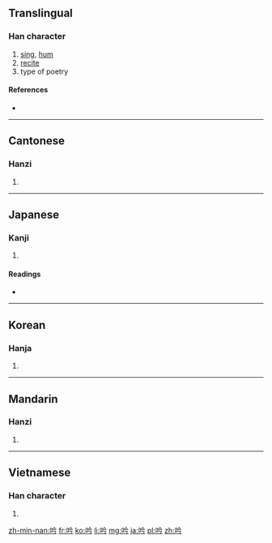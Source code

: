 ==Translingual==

===Han character===
{{Han char|rn=30|rad=口|as=04|sn=7|four=6802<sub>7</sub>|canj=口人戈弓 (ROIN)|ids=⿰[[口]][[今]]}}

# [[sing]], [[hum]]
# [[recite]]
# type of poetry

====References====
* {{Han ref|kx=0177.190|dkj=03330|dj=0395.030|hdz=10591.100|uh=541F|ud=21535|bh=A775|bd=42869}}

----

==Cantonese==

===Hanzi===
{{yue-hanzi|jyut=[[jam4]], [[ngam4]]|y=yam4, ngam4}}

# {{defn|lang=yue|sort=口04}}

----

==Japanese==

===Kanji===
{{ja-kanji|grade=c|rs=口04}}

# {{defn|lang=ja|sort=口04}}

====Readings====
* {{ja-readings
|goon=[[ごん]] (gon) < [[ごむ]] (gomu) {{qualifier|non-[[w:Jōyō kanji|Jōyō]] reading}}
|kanon=[[ぎん]] (gin) < [[ぎむ]] (gimu)
|on=[[きん]] (kin) {{qualifier|non-[[w:Jōyō kanji|Jōyō]] reading}}, [[こん]] (kon) {{qualifier|non-[[w:Jōyō kanji|Jōyō]] reading}}
|kun=[[うたう]] (utau), [[なく]] (naku)}}

----

==Korean==

===Hanja===
{{ko-hanja|hangeul=음|rv=eum|mr=ŭm}}

# {{defn|lang=ko|sort=口04}}

----

==Mandarin==

===Hanzi===
{{cmn-hanzi|pin=[[yín]] ([[yin2]])|wg=yin<sup>2</sup>}}

# {{defn|lang=cmn|sort=口04}}

----

==Vietnamese==

===Han character===
{{vi-hantu|[[ngâm]], [[gặm]], [[gẫm]], [[ngăm]], [[ngăn]], [[ngậm]], [[ngẫm]], [[gầm]], [[ngẩm]], [[ngắm]], [[ngợm]]|rs=口04}}

# {{defn|lang=vi|sort=口04}}

[[zh-min-nan:吟]]
[[fr:吟]]
[[ko:吟]]
[[li:吟]]
[[mg:吟]]
[[ja:吟]]
[[pl:吟]]
[[zh:吟]]